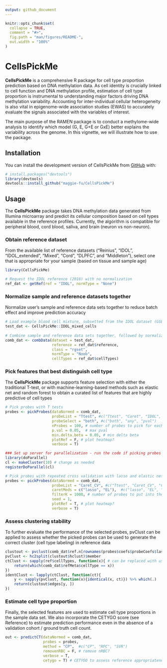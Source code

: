 ```yaml
---
output: github_document
---
```


<!-- README.md is generated from README.Rmd. Please edit that file -->

```r
knitr::opts_chunk$set(
  collapse = TRUE,
  comment = "#>",
  fig.path = "man/figures/README-",
  out.width = "100%"
)
```

# CellsPickMe

<!-- badges: start -->
<!-- badges: end -->

**CellsPickMe** is a comprehensive R package for cell type proportion prediction based on DNA methylation data. As cell identity is crucially linked to cell function and DNA methylation profile, estimation of cell type proportion is instrumental to understanding major factors driving DNA methylation variability. Accounting for inter-individual cellular heterogeneity is also vital in epigenome-wide association studies (EWAS) to accurately evaluate the signals associated with the variables of interest. 

The main purpose of the RAMEN package is to conduct a methylome-wide analysis to identify which model (G, E, G+E or GxE) better explains the variability across the genome. In this vignette, we will illustrate how to use the package. 

## Installation

You can install the development version of CellsPickMe from [GitHub](https://github.com/) with:

```r
# install.packages("devtools")
library(devtools)
devtools::install_github("maggie-fu/CellsPickMe")
```

## Usage

The **CellsPickMe** package takes DNA methylation data generated from Illumina microarray and predict its cellular composition based on cell types available in the reference profiles. Currently, the algorithm is compatible for peripheral blood, cord blood, saliva, and brain (neuron vs non-neuron).

### Obtain reference dataset

From the available list of reference datasets ("Reinius", "IDOL", "IDOL_extended", "Mixed", "Cord", "DLPFC", and "Middleton"), select one that is appropriate for your sample (based on tissue and sample age)

```r
library(CellsPickMe)

# Request the IDOL reference (2016) with no normalization
ref_dat <- getRef(ref = "IDOL", normType = "None")
```

### Normalize sample and reference datasets together

Normalize user's sample and reference data sets together to reduce batch effect and improve prediction accuracy

```r
# Load example blood cell mixture, subsetted from the IDOL dataset (GSE110554)
test_dat <- CellsPickMe::IDOL_mixed_cells
 
# Combine sample and reference data sets together, followed by normalization (if selected)
comb_dat <- combData(dataset = test_dat, 
                     reference = ref_dat$reference, 
                     class = "rgset", 
                     normType = "Noob", 
                     cellTypes = ref_dat$cellTypes)
```


### Pick features that best distinguish cell type

The **CellsPickMe** package supports feature selection with either the traditional T-test, or with machine-learning-based methods such as elastic net and random forest to obtain a curated list of features that are highly predictive of cell types

```r
# Pick probes with T tests
probes <- pickProbes(dataNormed = comb_dat, 
                     probeList = "Ttest", #c("Ttest", "Caret", "IDOL", "DHS")
                     probeSelect = "both", #c("both", "any", "pval")
                     nProbes = 100, # number of probes to pick for each cell type
                     p.val = 0.05,  # max pval
                     min.delta.beta = 0.05, # min delta beta
                     plotRef = F, # plot heatmap?
                     verbose = T)

### Set up server for parallelization - run the code if picking probes with Caret or doing pvClust
library(doParallel)
cl <- makeCluster(10) # change as needed
registerDoParallel(cl)

# Pick probes with repeated cross validation with lasso and elastic net
probes <- pickProbes(dataNormed = comb_dat, 
                     probeList = "Caret_CV", #c("Ttest", "Caret_CV", "Caret_LOOCV", "IDOL", "DHS")
                     caretMods = c("lasso", "EL"),  #c("lasso", "EL", "BLR", "CART", "RF", "GBM", "PLDA", "GAnRF", "GAnNB", "GAnSVM", "GAnNN")
                     filterK = 1000, # number of probes to put into the predictor for each cell type
                     seed = 1, 
                     plotRef = T, # plot heatmap?
                     verbose = T)
```

### Assess clustering stability

To further evaluate the performance of the selected probes, pvClust can be applied to assess whether the picked probes can be used to generate the correct cluster (cell type labeling) in reference data

```r
clustout <- pvclust(comb_dat$ref.n[rownames(probes$coefs$probeCoefs$lasso), ], parallel = cl)
pvClust <- hc2split(clustout$hclust)$member
ctClust <- sapply(ref$cellTypes, function(x){ # can be replaced with user cellTypes arguments
    return(which(comb_dat$refMeta$cellType == x))
}) 
identClust <- lapply(ctClust, function(ct){
    y <- sapply(pvClust, function(x){identical(x, ct)}) %>% which(.)
    return(clustout$edges[y, ])
})
```

### Estimate cell type proportion

Finally, the selected features are used to estimate cell type proportions in the sample data set. We also incorporate the CETYGO score (see Reference) to estimate prediction performance even in the absence of a validation cohort / ground truth cell count.

```r
out <- predictCT(dataNormed = comb_dat, 
                 probes = probes, 
                 method = "CP",  #c("CP", "RPC", "SVR")
                 removenRBC = F, # remove nRBC?
                 verbose = T, 
                 cetygo = T) # CETYGO to assess reference appropriateness (RMSE evaluation)
```

